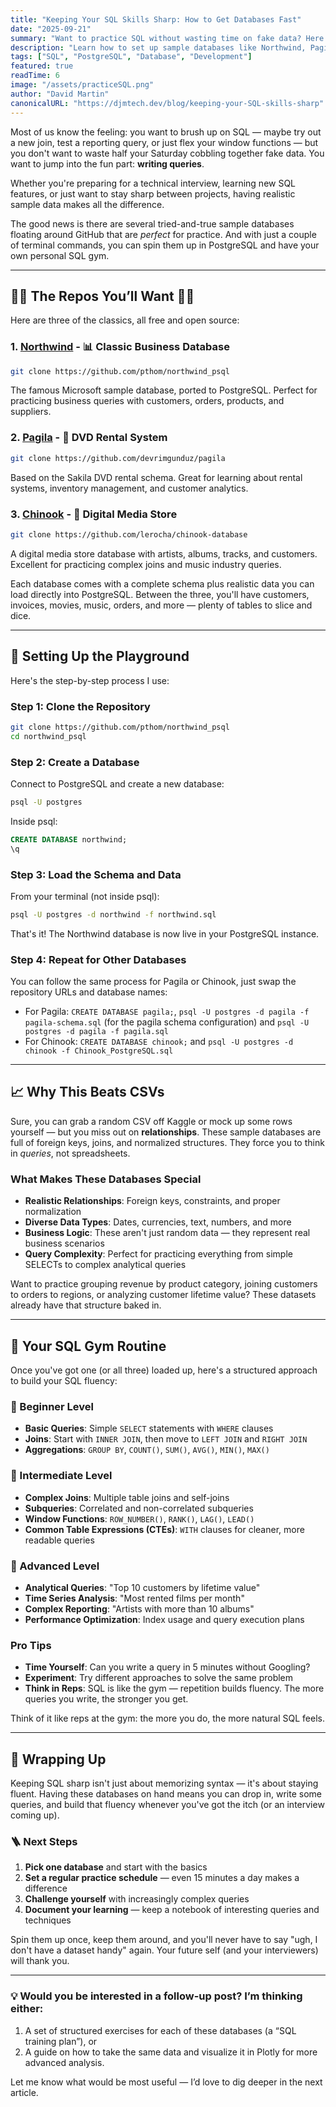 ```yaml
---
title: "Keeping Your SQL Skills Sharp: How to Get Databases Fast"
date: "2025-09-21"
summary: "Want to practice SQL without wasting time on fake data? Here's how to spin up real sample databases in PostgreSQL and build your query-writing fluency."
description: "Learn how to set up sample databases like Northwind, Pagila, and Chinook in PostgreSQL for SQL practice. Perfect for developers who want to sharpen their database skills with realistic datasets and relationships."
tags: ["SQL", "PostgreSQL", "Database", "Development"]
featured: true
readTime: 6
image: "/assets/practiceSQL.png"
author: "David Martin"
canonicalURL: "https://djmtech.dev/blog/keeping-your-SQL-skills-sharp"
---
```


Most of us know the feeling: you want to brush up on SQL — maybe try out a new join, test a reporting query, or just flex your window functions — but you don't want to waste half your Saturday cobbling together fake data. You want to jump into the fun part: **writing queries**.

Whether you're preparing for a technical interview, learning new SQL features, or just want to stay sharp between projects, having realistic sample data makes all the difference.

The good news is there are several tried-and-true sample databases floating around GitHub that are _perfect_ for practice. And with just a couple of terminal commands, you can spin them up in PostgreSQL and have your own personal SQL gym.

---

## 🏋️‍♀️ The Repos You’ll Want 🏋️‍♀️

Here are three of the classics, all free and open source:

### 1. **[Northwind](https://github.com/pthom/northwind_psql)** - 📊 Classic Business Database

```bash
git clone https://github.com/pthom/northwind_psql
```

The famous Microsoft sample database, ported to PostgreSQL. Perfect for practicing business queries with customers, orders, products, and suppliers.

### 2. **[Pagila](https://github.com/devrimgunduz/pagila)** - 📀 DVD Rental System

```bash
git clone https://github.com/devrimgunduz/pagila
```

Based on the Sakila DVD rental schema. Great for learning about rental systems, inventory management, and customer analytics.

### 3. **[Chinook](https://github.com/lerocha/chinook-database)** - 💾 Digital Media Store

```bash
git clone https://github.com/lerocha/chinook-database
```

A digital media store database with artists, albums, tracks, and customers. Excellent for practicing complex joins and music industry queries.

Each database comes with a complete schema plus realistic data you can load directly into PostgreSQL. Between the three, you'll have customers, invoices, movies, music, orders, and more — plenty of tables to slice and dice.

---

## 🛝 Setting Up the Playground

Here's the step-by-step process I use:

### Step 1: Clone the Repository

```bash
git clone https://github.com/pthom/northwind_psql
cd northwind_psql
```

### Step 2: Create a Database

Connect to PostgreSQL and create a new database:

```bash
psql -U postgres
```

Inside psql:

```sql
CREATE DATABASE northwind;
\q
```

### Step 3: Load the Schema and Data

From your terminal (not inside psql):

```bash
psql -U postgres -d northwind -f northwind.sql
```

That's it! The Northwind database is now live in your PostgreSQL instance.

### Step 4: Repeat for Other Databases

You can follow the same process for Pagila or Chinook, just swap the repository URLs and database names:

- For Pagila: `CREATE DATABASE pagila;`, `psql -U postgres -d pagila -f pagila-schema.sql` (for the pagila schema configuration) and `psql -U postgres -d pagila -f pagila.sql`
- For Chinook: `CREATE DATABASE chinook;` and `psql -U postgres -d chinook -f Chinook_PostgreSQL.sql`

---

## 📈 Why This Beats CSVs

Sure, you can grab a random CSV off Kaggle or mock up some rows yourself — but you miss out on **relationships**. These sample databases are full of foreign keys, joins, and normalized structures. They force you to think in _queries_, not spreadsheets.

### What Makes These Databases Special

- **Realistic Relationships**: Foreign keys, constraints, and proper normalization
- **Diverse Data Types**: Dates, currencies, text, numbers, and more
- **Business Logic**: These aren't just random data — they represent real business scenarios
- **Query Complexity**: Perfect for practicing everything from simple SELECTs to complex analytical queries

Want to practice grouping revenue by product category, joining customers to orders to regions, or analyzing customer lifetime value? These datasets already have that structure baked in.

---

## 💪 Your SQL Gym Routine

Once you've got one (or all three) loaded up, here's a structured approach to build your SQL fluency:

### 🥉 Beginner Level

- **Basic Queries**: Simple `SELECT` statements with `WHERE` clauses
- **Joins**: Start with `INNER JOIN`, then move to `LEFT JOIN` and `RIGHT JOIN`
- **Aggregations**: `GROUP BY`, `COUNT()`, `SUM()`, `AVG()`, `MIN()`, `MAX()`

### 🥈 Intermediate Level

- **Complex Joins**: Multiple table joins and self-joins
- **Subqueries**: Correlated and non-correlated subqueries
- **Window Functions**: `ROW_NUMBER()`, `RANK()`, `LAG()`, `LEAD()`
- **Common Table Expressions (CTEs)**: `WITH` clauses for cleaner, more readable queries

### 🏅 Advanced Level

- **Analytical Queries**: "Top 10 customers by lifetime value"
- **Time Series Analysis**: "Most rented films per month"
- **Complex Reporting**: "Artists with more than 10 albums"
- **Performance Optimization**: Index usage and query execution plans

### Pro Tips

- **Time Yourself**: Can you write a query in 5 minutes without Googling?
- **Experiment**: Try different approaches to solve the same problem
- **Think in Reps**: SQL is like the gym — repetition builds fluency. The more queries you write, the stronger you get.

Think of it like reps at the gym: the more you do, the more natural SQL feels.

---

## 🎁 Wrapping Up

Keeping SQL sharp isn't just about memorizing syntax — it's about staying fluent. Having these databases on hand means you can drop in, write some queries, and build that fluency whenever you've got the itch (or an interview coming up).

### 🪜 Next Steps

1. **Pick one database** and start with the basics
2. **Set a regular practice schedule** — even 15 minutes a day makes a difference
3. **Challenge yourself** with increasingly complex queries
4. **Document your learning** — keep a notebook of interesting queries and techniques

Spin them up once, keep them around, and you'll never have to say "ugh, I don't have a dataset handy" again. Your future self (and your interviewers) will thank you.

---

### 💡 Would you be interested in a follow-up post? I’m thinking either:

1. A set of structured exercises for each of these databases (a “SQL training plan”), or
2. A guide on how to take the same data and visualize it in Plotly for more advanced analysis.

Let me know what would be most useful — I’d love to dig deeper in the next article.
